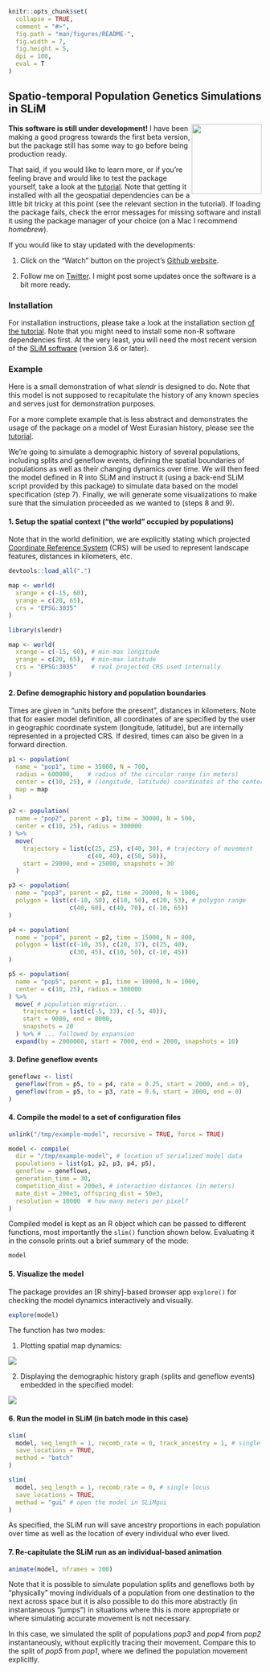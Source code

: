 <!-- README.md is generated from README.Rmd. Edit that file instead. -->

```r
knitr::opts_chunk$set(
  collapse = TRUE,
  comment = "#>",
  fig.path = "man/figures/README-",
  fig.width = 7,
  fig.height = 5,
  dpi = 100,
  eval = T
)
```

## Spatio-temporal Population Genetics Simulations in SLiM

**This software is still under development!** <a href='https://bodkan.net/slendr'><img src="man/figures/logo.png" align="right" height="139"/></a> I have been making a good
progress towards the first beta version, but the package still has some
way to go before being production ready.

That said, if you would like to learn more, or if you're feeling brave
and would like to test the package yourself, take a look at the
[tutorial](https://bodkan.net/slendr/articles/tutorial.html). Note that
getting it installed with all the geospatial dependencies can be a
little bit tricky at this point (see the relevant section in the
tutorial). If loading the package fails, check the error messages for
missing software and install it using the package manager of your choice
(on a Mac I recommend *homebrew*).

If you would like to stay updated with the developments:

1.  Click on the "Watch" button on the project's [Github
    website](https://www.github.com/bodkan/slendr).

2.  Follow me on [Twitter](https://www.twitter.com/fleventy5). I might
    post some updates once the software is a bit more ready.

### Installation

For installation instructions, please take a look at the installation
section [of the
tutorial](https://bodkan.net/slendr/articles/tutorial.html#installation-and-setup-1).
Note that you might need to install some non-R software dependencies
first. At the very least, you will need the most recent version of the
[SLiM software](https://messerlab.org/slim/) (version 3.6 or later).

### Example

Here is a small demonstration of what *slendr* is designed to do. Note
that this model is not supposed to recapitulate the history of any known
species and serves just for demonstration purposes.

For a more complete example that is less abstract and demonstrates the
usage of the package on a model of West Eurasian history, please see the
[tutorial](https://bodkan.net/slendr/articles/tutorial.html).

We're going to simulate a demographic history of several populations,
including splits and geneflow events, defining the spatial boundaries of
populations as well as their changing dynamics over time. We
will then feed the model defined in R into SLiM and instruct it (using a
back-end SLiM script provided by this package) to simulate data based on
the model specification (step 7). Finally, we will generate some
visualizations to make sure that the simulation proceeded as we wanted
to (steps 8 and 9).

#### 1. Setup the spatial context ("the world" occupied by populations)

Note that in the world definition, we are explicitly stating which
projected [Coordinate Reference
System](https://en.wikipedia.org/wiki/Spatial_reference_system) (CRS)
will be used to represent landscape features, distances in kilometers,
etc.

```r
devtools::load_all(".")

map <- world(
  xrange = c(-15, 60),
  yrange = c(20, 65),
  crs = "EPSG:3035"
)
```

```r
library(slendr)

map <- world(
  xrange = c(-15, 60), # min-max longitude
  yrange = c(20, 65),  # min-max latitude
  crs = "EPSG:3035"    # real projected CRS used internally
)
```

#### 2. Define demographic history and population boundaries

Times are given in "units before the present", distances in kilometers. Note
that for easier model definition, all coordinates of are specified by
the user in geographic coordinate system (longitude, latitude), but are
internally represented in a projected CRS. If desired, times can also be
given in a forward direction.

```r
p1 <- population(
  name = "pop1", time = 35000, N = 700,
  radius = 600000,    # radius of the circular range (in meters)
  center = c(10, 25), # (longitude, latitude) coordinates of the center
  map = map
)

p2 <- population(
  name = "pop2", parent = p1, time = 30000, N = 500,
  center = c(10, 25), radius = 300000
) %>%
  move(
    trajectory = list(c(25, 25), c(40, 30), # trajectory of movement
                      c(40, 40), c(50, 50)),
    start = 29000, end = 25000, snapshots = 30
  )

p3 <- population(
  name = "pop3", parent = p2, time = 20000, N = 1000,
  polygon = list(c(-10, 50), c(10, 50), c(20, 53), # polygon range
                 c(40, 60), c(40, 70), c(-10, 65))
)

p4 <- population(
  name = "pop4", parent = p2, time = 15000, N = 800,
  polygon = list(c(-10, 35), c(20, 37), c(25, 40),
                 c(30, 45), c(10, 50), c(-10, 45))
)

p5 <- population(
  name = "pop5", parent = p1, time = 10000, N = 1000,
  center = c(10, 25), radius = 300000
) %>%
  move( # population migration...
    trajectory = list(c(-5, 33), c(-5, 40)),
    start = 9000, end = 8000,
    snapshots = 20
  ) %>% # ... followed by expansion
  expand(by = 2000000, start = 7000, end = 2000, snapshots = 10)
```

#### 3. Define geneflow events

```r
geneflows <- list(
  geneflow(from = p5, to = p4, rate = 0.25, start = 2000, end = 0),
  geneflow(from = p5, to = p3, rate = 0.6, start = 2000, end = 0)
)
```

#### 4. Compile the model to a set of configuration files

```r
unlink("/tmp/example-model", recursive = TRUE, force = TRUE)

```

```r
model <- compile(
  dir = "/tmp/example-model", # location of serialized model data
  populations = list(p1, p2, p3, p4, p5),
  geneflow = geneflows,
  generation_time = 30,
  competition_dist = 200e3, # interaction distances (in meters)
  mate_dist = 200e3, offspring_dist = 50e3,
  resolution = 10000  # how many meters per pixel?
)
```

Compiled model is kept as an R object which can be passed to different
functions, most importantly the `slim()` function shown below. Evaluating
it in the console prints out a brief summary of the mode:

```r
model
```

#### 5. Visualize the model

The package provides an [R shiny]-based browser app `explore()` for
checking the model dynamics interactively and visually.

```r
explore(model)
```

The function has two modes:

1. Plotting spatial map dynamics:

![](man/figures/shiny_maps.png)

2. Displaying the demographic history graph (splits and geneflow events) embedded in the specified model:

![](man/figures/shiny_graph.png)

#### 6. Run the model in SLiM (in batch mode in this case)

```r
slim(
  model, seq_length = 1, recomb_rate = 0, track_ancestry = 1, # single locus
  save_locations = TRUE,
  method = "batch"
)
```

```r
slim(
  model, seq_length = 1, recomb_rate = 0, # single locus
  save_locations = TRUE,
  method = "gui" # open the model in SLiMgui
)
```

As specified, the SLiM run will save ancestry proportions in each
population over time as well as the location of every individual who
ever lived.

#### 7. Re-capitulate the SLiM run as an individual-based animation

```r
animate(model, nframes = 200)
```

Note that it is possible to simulate population splits and geneflows
both by "physically" moving individuals of a population from one
destination to the next across space but it is also possible to do this
more abstractly (in instantaneous "jumps") in situations where this is
more appropriate or where simulating accurate movement is not necessary.

In this case, we simulated the split of populations *pop3* and *pop4*
from *pop2* instantaneously, without explicitly tracing their movement.
Compare this to the split of *pop5* from *pop1*, where we defined the
population movement explicitly.
